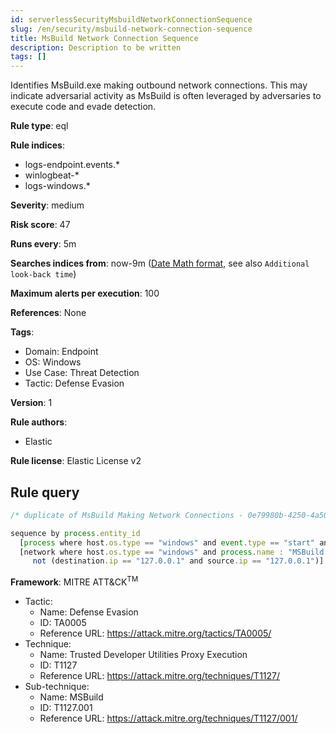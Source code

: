 ```yaml
---
id: serverlessSecurityMsbuildNetworkConnectionSequence
slug: /en/security/msbuild-network-connection-sequence
title: MsBuild Network Connection Sequence
description: Description to be written
tags: []
---
```


<div id="msbuild-network-connection-sequence"></div>

Identifies MsBuild.exe making outbound network connections. This may indicate adversarial activity as MsBuild is often leveraged by adversaries to execute code and evade detection.

**Rule type**: eql

**Rule indices**: 

* logs-endpoint.events.*
* winlogbeat-*
* logs-windows.*

**Severity**: medium

**Risk score**: 47

**Runs every**: 5m

**Searches indices from**: now-9m ([Date Math format](((ref))/common-options.html#date-math), see also <DocLink id="serverlessSecurityRulesUiCreate" section="set-the-rules-schedule">`Additional look-back time`</DocLink>)

**Maximum alerts per execution**: 100

**References**: None

**Tags**: 

* Domain: Endpoint
* OS: Windows
* Use Case: Threat Detection
* Tactic: Defense Evasion

**Version**: 1

**Rule authors**: 

* Elastic

**Rule license**: Elastic License v2

## Rule query

```js
/* duplicate of MsBuild Making Network Connections - 0e79980b-4250-4a50-a509-69294c14e84b */

sequence by process.entity_id
  [process where host.os.type == "windows" and event.type == "start" and process.name : "MSBuild.exe"]
  [network where host.os.type == "windows" and process.name : "MSBuild.exe" and
     not (destination.ip == "127.0.0.1" and source.ip == "127.0.0.1")]

```

**Framework**: MITRE ATT&CK<sup>TM</sup>

* Tactic:
    * Name: Defense Evasion
    * ID: TA0005
    * Reference URL: https://attack.mitre.org/tactics/TA0005/
* Technique:
    * Name: Trusted Developer Utilities Proxy Execution
    * ID: T1127
    * Reference URL: https://attack.mitre.org/techniques/T1127/
* Sub-technique:
    * Name: MSBuild
    * ID: T1127.001
    * Reference URL: https://attack.mitre.org/techniques/T1127/001/

